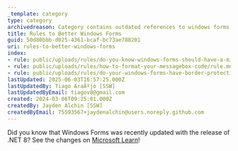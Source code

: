 ```yaml
---
_template: category
type: category
archivedreason: Category contains outdated references to windows forms
title: Rules to Better Windows Forms
guid: 50d80bbb-d025-4361-bcaf-bc73ae788201
uri: rules-to-better-windows-forms
index:
- rule: public/uploads/rules/do-you-know-windows-forms-should-have-a-minimum-size-to-avoid-unexpected-ui-behavior/rule.mdx
- rule: public/uploads/rules/how-to-format-your-messagebox-code/rule.mdx
- rule: public/uploads/rules/do-your-windows-forms-have-border-protection/rule.mdx
lastUpdated: 2025-06-03T16:57:25.000Z
lastUpdatedBy: Tiago AraÃºjo [SSW]
lastUpdatedByEmail: tiagov8@gmail.com
created: 2024-03-06T09:25:01.000Z
createdBy: Jayden Alchin [SSW]
createdByEmail: 75593567+jaydenalchin@users.noreply.github.com
---
```


Did you know that Windows Forms was recently updated with the release of .NET 8? See the changes on [Microsoft Learn](https://learn.microsoft.com/en-us/dotnet/core/compatibility/windows-forms/8.0/anchor-layout)!
